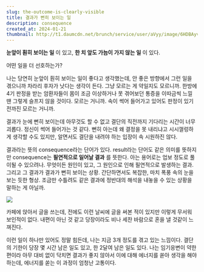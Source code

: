 ```yaml
---
slug: the-outcome-is-clearly-visible
title: 결과가 뻔히 보이는 일
description: consequence
created_at: 2024-01-21
thumbnail: http://t1.daumcdn.net/brunch/service/user/aVyy/image/6HDBAyvDetO2ptkhRmxFrZ2XR74.HEIC
---
```


**눈앞이 훤히 보이는 일** 이 있고, **한 치 앞도 가늠이 가지 않는 일** 이 있다.

어떤 일을 더 선호하는가?

나는 당연히 눈앞이 훤히 보이는 일이 좋다고 생각했는데, 안 좋은 방향에서 그런 일을 겪으니까 차라리 후자가 낫다는 생각이 든다. 그냥
모르는 게 약일지도 모르니까. 한방에 4기 판정을 받는 암환자들이 몸이 조금 이상하거나 못 겪어보던 통증을 이따금씩 느낄 땐 그렇게 슬프지
않을 것이다. 모르는 거니까. 속이 썩어 들어가고 있어도 판정이 있기 전까진 모르는 거니까.

결과가 눈에 뻔히 보이는데 아무것도 할 수 없고 결단의 직전까지 기다리는 시간이 너무 괴롭다. 정신이 썩어 들어가는 것 같다. 뻔히 아는데
왜 결정을 못 내리냐고 시시껄렁하게 생각할 수도 있지만, 알면서도 결단을 내려야 하는 입장이 속 시원하진 않다.

결과라는 뜻의 consequence라는 단어가 있다. result라는 단어도 같은 의미를 뜻하지만 consequence는 **필연적으로
일어날 결과** 를 뜻한다. 아는 용어로는 업보 정도로 풀이될 수 있으려나. 무엇이든 원인이 있고, 그 원인으로 인해 필연적으로 발생하는
결과. 그리고 그 결과가 결과가 뻔히 보이는 상황. 간단하면서도 복잡한, 마치 폭풍 속의 눈을 보는 듯한 형상. 조금만 수틀려도 같은 결과에
정반대의 해석을 내놓을 수 있는 상황을 말하는 게 아닐까.

![](http://t1.daumcdn.net/brunch/service/user/aVyy/image/14bMXIX1lhmWHvwhulUFACmZNP4.HEIC)

카페에 앉아서 글을 쓰는데, 전에도 이런 날씨에 글을 써본 적이 있지만 이렇게 무서워 보인적이 없다. 내편이 아닌 것 같고 당장이라도 비나
세찬 바람으로 혼을 낼 것같이 느껴진다.

이런 일이 하나만 있어도 정말 힘든데, 나는 지금 3개 정도를 겪고 있는 느낌이다. 결단의 기한이 당장 몇 시간 남은 일도 있고, 한 2달여
남은 일도 있다. 나는 임기응변이 약한 편이라 아무 대비 없이 닥치면 결과가 좋지 않아서 이에 대해 에너지를 쏟아 생각을 해야 하는데,
에너지를 쏟는 이 과정이 엄청난 고통이다.
